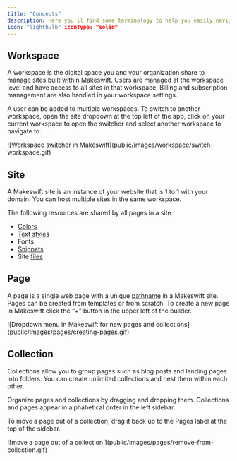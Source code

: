 ```yaml
---
title: "Concepts"
description: Here you'll find some terminology to help you easily navigate Makeswift.
icon: "lightbulb" iconType: "solid"
---
```


## Workspace

A workspace is the digital space you and your organization share to manage sites built within Makeswift. Users are managed at the workspace level and have access to all sites in that workspace. Billing and subscription management are also handled in your workspace settings.

A user can be added to multiple workspaces. To switch to another workspace, open the site dropdown at the top left of the app, click on your current workspace to open the switcher and select another workspace to navigate to.

<Frame>
  ![Workspace switcher in
  Makeswift](public/images/workspace/switch-workspace.gif)
</Frame>

## Site

A Makeswift site is an instance of your website that is 1 to 1 with your domain. You can host multiple sites in the same workspace.

The following resources are shared by all pages in a site:

- [Colors](/product/site/colors)
- [Text styles](/product/site/text-styles)
- Fonts
- [Snippets](/product/site/snippets)
- Site [files](/product/files)

## Page

A page is a single web page with a unique [pathname](/product/page/paths) in a Makeswift site. Pages can be created from templates or from scratch. To create a new page in Makeswift click the “+” button in the upper left of the builder.

<Frame
  caption="You have several
  options for creating a page: page from template, blank page, and collection."
>
  ![Dropdown menu in Makeswift for new pages and
  collections](public/images/pages/creating-pages.gif)
</Frame>

## Collection

Collections allow you to group pages such as blog posts and landing pages into folders. You can create unlimited collections and nest them within each other.

Organize pages and collections by dragging and dropping them. Collections and pages appear in alphabetical order in the left sidebar.

To move a page out of a collection, drag it back up to the Pages label at the top of the sidebar.

<Frame>
  ![move a page out of a collection
  ](public/images/pages/remove-from-collection.gif)
</Frame>

